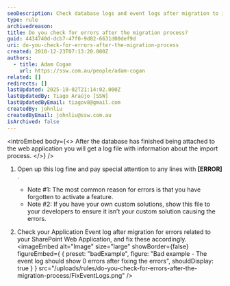 ```yaml
---
seoDescription: Check database logs and event logs after migration to identify errors and fix them promptly.
type: rule
archivedreason:
title: Do you check for errors after the migration process?
guid: 4434740d-dcb7-47f0-9d02-6631d00def9d
uri: do-you-check-for-errors-after-the-migration-process
created: 2010-12-23T07:13:20.000Z
authors:
  - title: Adam Cogan
    url: https://ssw.com.au/people/adam-cogan
related: []
redirects: []
lastUpdated: 2025-10-02T21:14:02.000Z
lastUpdatedBy: Tiago Araújo [SSW]
lastUpdatedByEmail: tiagov8@gmail.com
createdBy: johnliu
createdByEmail: johnliu@ssw.com.au
isArchived: false
---
```


<introEmbed
  body={<>
After the database has finished being attached to the web application you will get a log file with information about the import process.
  </>}
/>
1. Open up this log fine and pay special attention to any lines with **[ERROR]** .

   * Note #1: The most common reason for errors is that you have forgotten to activate a feature.
   * Note #2: If you have your own custom solutions, show this file to your developers to ensure it isn’t your custom solution causing the errors.

2. Check your Application Event log after migration for errors related to your SharePoint Web Application, and fix these accordingly.
<imageEmbed
  alt="Image"
  size="large"
  showBorder={false}
  figureEmbed={ {
    preset: "badExample",
    figure: "Bad example - The event log should show 0 errors after fixing the errors",
    shouldDisplay: true
  } }
  src="/uploads/rules/do-you-check-for-errors-after-the-migration-process/FixEventLogs.png"
/>
